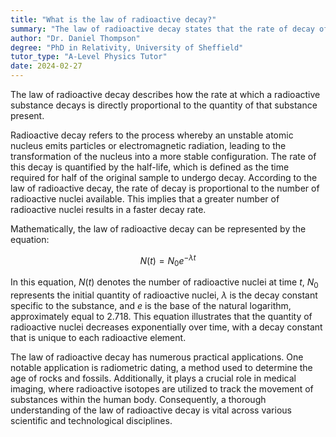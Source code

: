 ```yaml
---
title: "What is the law of radioactive decay?"
summary: "The law of radioactive decay states that the rate of decay of a radioactive substance is proportional to its amount."
author: "Dr. Daniel Thompson"
degree: "PhD in Relativity, University of Sheffield"
tutor_type: "A-Level Physics Tutor"
date: 2024-02-27
---
```


The law of radioactive decay describes how the rate at which a radioactive substance decays is directly proportional to the quantity of that substance present.

Radioactive decay refers to the process whereby an unstable atomic nucleus emits particles or electromagnetic radiation, leading to the transformation of the nucleus into a more stable configuration. The rate of this decay is quantified by the half-life, which is defined as the time required for half of the original sample to undergo decay. According to the law of radioactive decay, the rate of decay is proportional to the number of radioactive nuclei available. This implies that a greater number of radioactive nuclei results in a faster decay rate.

Mathematically, the law of radioactive decay can be represented by the equation:

$$
N(t) = N_0 e^{-\lambda t}
$$

In this equation, $N(t)$ denotes the number of radioactive nuclei at time $t$, $N_0$ represents the initial quantity of radioactive nuclei, $\lambda$ is the decay constant specific to the substance, and $e$ is the base of the natural logarithm, approximately equal to $2.718$. This equation illustrates that the quantity of radioactive nuclei decreases exponentially over time, with a decay constant that is unique to each radioactive element.

The law of radioactive decay has numerous practical applications. One notable application is radiometric dating, a method used to determine the age of rocks and fossils. Additionally, it plays a crucial role in medical imaging, where radioactive isotopes are utilized to track the movement of substances within the human body. Consequently, a thorough understanding of the law of radioactive decay is vital across various scientific and technological disciplines.
    